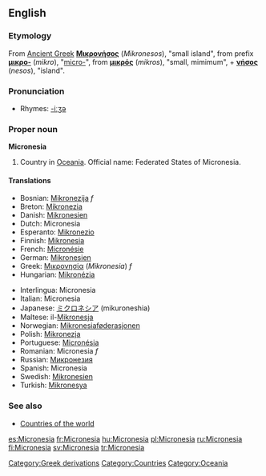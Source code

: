 ==English==
===Etymology===
From [[Ancient Greek]] '''[[Μικρονήσος]]''' (''Mikronesos''), "small island", from prefix '''[[μικρο-]]''' (''mikro''), "[[micro-]]", from '''[[μικρός]]''' (''mikros''), "small, mimimum", + '''[[νήσος]]''' (''nesos''), "island".

===Pronunciation===
*Rhymes: [[Rhymes:English:-iːʒə|-iːʒə]]

===Proper noun===
'''Micronesia'''
{{wikipedia}}
# Country in [[Oceania]]. Official name: Federated States of Micronesia.

====Translations====
{{top}}
*Bosnian: [[Mikronezija]] ''f''
*Breton: [[Mikronezia]]
*Danish: [[Mikronesien]]
*Dutch: Micronesia
*Esperanto: [[Mikronezio]]
*Finnish: [[Mikronesia]]
*French: [[Micronésie]]
*German: [[Mikronesien]]
*Greek: [[Μικρονησία]] (''Mikronesia'') ''f''
*Hungarian: [[Mikronézia]]
{{mid}}
*Interlingua: Micronesia
*Italian: Micronesia
*Japanese: [[ミクロネシア]] (mikuroneshia)
*Maltese: il-[[Mikronesja]]
*Norwegian: [[Mikronesiaføderasjonen]]
*Polish: [[Mikronezja]]
*Portuguese: [[Micronésia]]
*Romanian: Micronesia ''f''
*Russian: [[Микронезия]]
*Spanish: Micronesia
*Swedish: [[Mikronesien]]
*Turkish: [[Mikronesya]]
{{bottom}}

===See also===
* [[Countries of the world]]

[[Category:Greek derivations]]
[[Category:Countries]]
[[Category:Oceania]]

[[es:Micronesia]]
[[fr:Micronesia]]
[[hu:Micronesia]]
[[pl:Micronesia]]
[[ru:Micronesia]]
[[fi:Micronesia]]
[[sv:Micronesia]]
[[tr:Micronesia]]